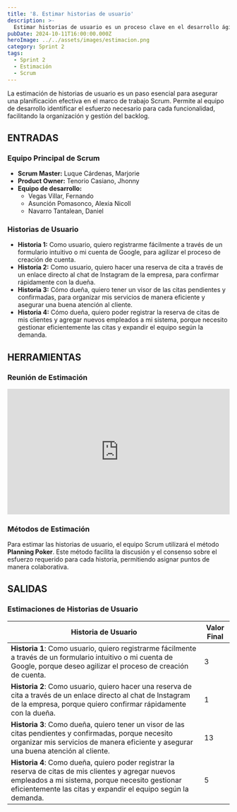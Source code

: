 ```yaml
---
title: '8. Estimar historias de usuario'
description: >-
  Estimar historias de usuario es un proceso clave en el desarrollo ágil para asignar un valor relativo a la complejidad y esfuerzo requerido para completar cada historia.
pubDate: 2024-10-11T16:00:00.000Z
heroImage: ../../assets/images/estimacion.png
category: Sprint 2
tags:
  - Sprint 2
  - Estimación
  - Scrum
---
```


La estimación de historias de usuario es un paso esencial para asegurar una planificación efectiva en el marco de trabajo Scrum. Permite al equipo de desarrollo identificar el esfuerzo necesario para cada funcionalidad, facilitando la organización y gestión del backlog.

## ENTRADAS

### Equipo Principal de Scrum

- **Scrum Master:** Luque Cárdenas, Marjorie
- **Product Owner:** Tenorio Casiano, Jhonny
- **Equipo de desarrollo:**
  <ul style={{ listStyleType: 'circle', paddingLeft: '20px' }}>
  	<li>Vegas Villar, Fernando</li>
  	<li>Asunción Pomasonco, Alexia Nicoll</li>
  	<li>Navarro Tantalean, Daniel</li>
  </ul>

### Historias de Usuario

- **Historia 1:** Como usuario, quiero registrarme fácilmente a través de un formulario intuitivo o mi cuenta de Google, para agilizar el proceso de creación de cuenta.
- **Historia 2:** Como usuario, quiero hacer una reserva de cita a través de un enlace directo al chat de Instagram de la empresa, para confirmar rápidamente con la dueña.
- **Historia 3:** Cómo dueña, quiero tener un visor de las citas pendientes y confirmadas, para organizar mis servicios de manera eficiente y asegurar una buena atención al cliente.
- **Historia 4:** Cómo dueña, quiero poder registrar la reserva de citas de mis clientes y agregar nuevos empleados a mi sistema, porque necesito gestionar eficientemente las citas y expandir el equipo según la demanda.

## HERRAMIENTAS

### Reunión de Estimación
  <div style="position: relative; padding-bottom: 56.25%; height: 0; overflow: hidden; max-width: 100%; height: auto;">
    <iframe src="https://drive.google.com/file/d/1UW0zH-Dme6SDLS4HhH788zn9XbdiVOjO/preview" 
            style="position: absolute; top: 0; left: 0; width: 100%; height: 100%;" 
            allow="autoplay" 
            frameborder="0" 
            allowfullscreen>
    </iframe>
</div>

### Métodos de Estimación

Para estimar las historias de usuario, el equipo Scrum utilizará el método **Planning Poker**. Este método facilita la discusión y el consenso sobre el esfuerzo requerido para cada historia, permitiendo asignar puntos de manera colaborativa.



## SALIDAS

### Estimaciones de Historias de Usuario

| **Historia de Usuario**                                                                                                        | **Valor Final** |
|-------------------------------------------------------------------------------------------------------------------------------|-----------------|
| **Historia 1**: Como usuario, quiero registrarme fácilmente a través de un formulario intuitivo o mi cuenta de Google, porque deseo agilizar el proceso de creación de cuenta. | 3               |
| **Historia 2**: Como usuario, quiero hacer una reserva de cita a través de un enlace directo al chat de Instagram de la empresa, porque quiero confirmar rápidamente con la dueña. | 1               |
| **Historia 3**: Como dueña, quiero tener un visor de las citas pendientes y confirmadas, porque necesito organizar mis servicios de manera eficiente y asegurar una buena atención al cliente. | 13              |
| **Historia 4**: Como dueña, quiero poder registrar la reserva de citas de mis clientes y agregar nuevos empleados a mi sistema, porque necesito gestionar eficientemente las citas y expandir el equipo según la demanda. | 5               |
